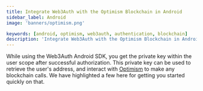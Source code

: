 ```yaml
---
title: Integrate Web3Auth with the Optimism Blockchain in Android
sidebar_label: Android
image: 'banners/optimism.png'

keywords: [android, optimism, web3auth, authentication, blockchain]
description: 'Integrate Web3Auth with the Optimism Blockchain in Android | Documentation - Web3Auth'
---
```



<SEO
  title="Integrate Web3Auth with the Optimism Blockchain in Android"
  description="Integrate Web3Auth with the Optimism Blockchain in Android | Documentation - Web3Auth"
  image="https://web3auth.io/docs/banners/optimism.png"
  slug="/embedded-wallets/connect-blockchain/evm/optimism/android"
/>

While using the Web3Auth Android SDK, you get the private key within the user scope after successful authorization. This private key can be used to retrieve the user's address, and interact with [Optimism](https://optimism.io/) to make any blockchain calls. We have highlighted a few here for getting you started quickly on that.

<EVMInteraction />
